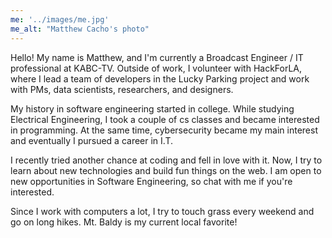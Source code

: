 ```yaml
---
me: '../images/me.jpg'
me_alt: "Matthew Cacho's photo"
---
```


Hello! My name is Matthew, and I'm currently a Broadcast Engineer / IT professional
at KABC-TV. Outside of work, I volunteer with HackForLA, where I lead a team of developers
in the Lucky Parking project and work with PMs, data scientists, researchers, and designers.

My history in software engineering started in college. While studying Electrical Engineering, I took a couple of cs classes
and became interested in programming. At the same time, cybersecurity became my main interest and eventually
I pursued a career in I.T.

I recently tried another chance at coding and fell in love with it. Now, I try to learn about new
technologies and build fun things on the web. I am open to new opportunities in Software Engineering,
so chat with me if you're interested.

Since I work with computers a lot, I try to touch grass every weekend and go on long hikes.
Mt. Baldy is my current local favorite!
